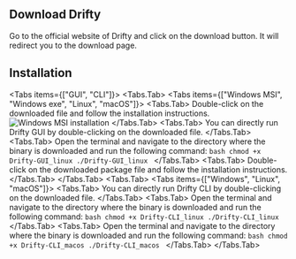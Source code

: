 
## Download Drifty

Go to the official website of Drifty and click on the download button. It will redirect you to the download page.

<DownloadsIframe src="/download#download-assets" />

## Installation

<Tabs items={["GUI", "CLI"]}>
  <Tabs.Tab>
    <Tabs items={["Windows MSI", "Windows exe", "Linux", "macOS"]}>
      <Tabs.Tab>
        Double-click on the downloaded file and follow the installation
        instructions. ![Windows MSI
        installation](https://github.com/user-attachments/assets/659ee383-2748-4695-9b34-06da8e22e629)
      </Tabs.Tab>
      <Tabs.Tab>
        You can directly run Drifty GUI by double-clicking on the downloaded
        file.
      </Tabs.Tab>
      <Tabs.Tab>
        Open the terminal and navigate to the directory where the binary is
        downloaded and run the following command: ```bash chmod +x
        Drifty-GUI_linux ./Drifty-GUI_linux ```
      </Tabs.Tab>
      <Tabs.Tab>
        Double-click on the downloaded package file and follow the installation
        instructions.
      </Tabs.Tab>
    </Tabs>
  </Tabs.Tab>
  <Tabs.Tab>
    <Tabs items={["Windows", "Linux", "macOS"]}>
      <Tabs.Tab>
        You can directly run Drifty CLI by double-clicking on the downloaded
        file.
      </Tabs.Tab>
      <Tabs.Tab>
        Open the terminal and navigate to the directory where the binary is
        downloaded and run the following command: ```bash chmod +x
        Drifty-CLI_linux ./Drifty-CLI_linux ```
      </Tabs.Tab>
      <Tabs.Tab>
        Open the terminal and navigate to the directory where the binary is
        downloaded and run the following command: ```bash chmod +x
        Drifty-CLI_macos ./Drifty-CLI_macos ```
      </Tabs.Tab>
    </Tabs>
  </Tabs.Tab>
</Tabs>

